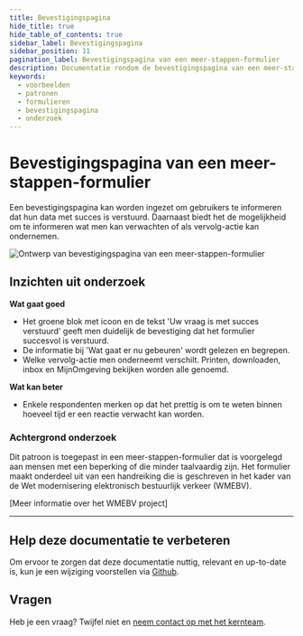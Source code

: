 ```yaml
---
title: Bevestigingspagina
hide_title: true
hide_table_of_contents: true
sidebar_label: Bevestigingspagina
sidebar_position: 11
pagination_label: Bevestigingspagina van een meer-stappen-formulier
description: Documentatie rondom de bevestigingspagina van een meer-stappen-formulier
keywords:
  - voorbeelden
  - patronen
  - formulieren
  - bevestigingspagina
  - onderzoek
---
```



# Bevestigingspagina van een meer-stappen-formulier

Een bevestigingspagina kan worden ingezet om gebruikers te informeren dat hun data met succes is verstuurd. Daarnaast biedt het de mogelijkheid om te informeren wat men kan verwachten of als vervolg-actie kan ondernemen.

![Ontwerp van bevestigingspagina van een meer-stappen-formulier](https://raw.githubusercontent.com/nl-design-system/documentatie/assets/voorbeeld_formulier_succes.png)

## Inzichten uit onderzoek

**Wat gaat goed**

- Het groene blok met icoon en de tekst 'Uw vraag is met succes verstuurd' geeft men duidelijk de bevestiging dat het formulier succesvol is verstuurd.
- De informatie bij 'Wat gaat er nu gebeuren' wordt gelezen en begrepen.
- Welke vervolg-actie men onderneemt verschilt. Printen, downloaden, inbox en MijnOmgeving bekijken worden alle genoemd.

**Wat kan beter**

- Enkele respondenten merken op dat het prettig is om te weten binnen hoeveel tijd er een reactie verwacht kan worden.

<VideoPlayer videoId="3xGV14vdEQI" />

### Achtergrond onderzoek

Dit patroon is toegepast in een meer-stappen-formulier dat is voorgelegd aan mensen met een beperking of die minder taalvaardig zijn. Het formulier maakt onderdeel uit van een handreiking die is geschreven in het kader van de Wet modernisering elektronisch bestuurlijk verkeer (WMEBV).

[Meer informatie over het WMEBV project]

---

## Help deze documentatie te verbeteren

Om ervoor te zorgen dat deze documentatie nuttig, relevant en up-to-date is, kun je een wijziging voorstellen via [Github](https://github.com/nl-design-system/documentatie).

## Vragen

Heb je een vraag? Twijfel niet en [neem contact op met het kernteam](../../../project/kernteam.mdx).
